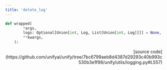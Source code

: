 ```yaml
---
title: 'delete_log'
---
```


```python
def wrapped(
        *args,
        logs: Optional[Union[int, Log, List[Union[int, Log]]]] = None,
        **kwargs,
    ):
```

<p align="right">[source code](https://github.com/unifyai/unify/tree/7bc6799aeb8d4387d29293c40b993c530b3e1f98/unify/utils/logging.py#L557)</p>

